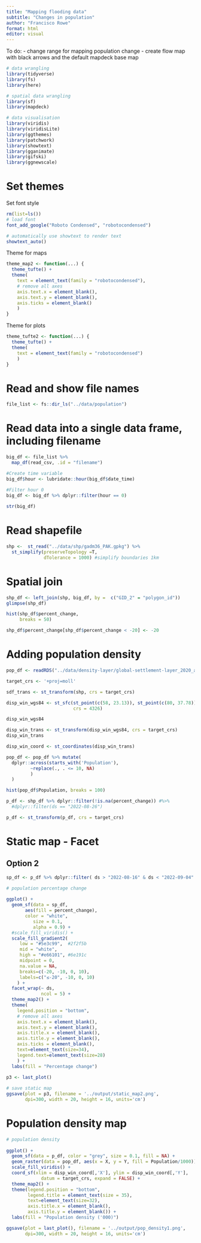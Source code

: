 ```yaml
---
title: "Mapping flooding data"
subtitle: "Changes in population"
author: "Francisco Rowe"
format: html
editor: visual
---
```


To do: - change range for mapping population change - create flow map with black arrows and the default mapdeck base map

```r
# data wrangling
library(tidyverse)
library(fs)
library(here)

# spatial data wrangling
library(sf)
library(mapdeck)

# data visualisation
library(viridis) 
library(viridisLite)
library(ggthemes)
library(patchwork)
library(showtext)
library(gganimate)
library(gifski)
library(ggnewscale)
```

# Set themes

Set font style

```r
rm(list=ls())
# load font
font_add_google("Roboto Condensed", "robotocondensed")

# automatically use showtext to render text
showtext_auto()
```

Theme for maps

```r
theme_map2 <- function(...) {
  theme_tufte() +
  theme(
    text = element_text(family = "robotocondensed"),
    # remove all axes
    axis.text.x = element_blank(),
    axis.text.y = element_blank(),
    axis.ticks = element_blank()
    )
}
```

Theme for plots

```r
theme_tufte2 <- function(...) {
  theme_tufte() +
  theme(
    text = element_text(family = "robotocondensed")
    )
}
```

# Read and show file names

```r
file_list <- fs::dir_ls("../data/population")
```

# Read data into a single data frame, including filename

```r
big_df <- file_list %>% 
  map_df(read_csv, .id = "filename")

#Create time variable
big_df$hour <- lubridate::hour(big_df$date_time)

#Filter hour 0
big_df <- big_df %>% dplyr::filter(hour == 0)
  
str(big_df)
```

# Read shapefile

```r
shp <-  st_read("../data/shp/gadm36_PAK.gpkg") %>% 
  st_simplify(preserveTopology =T,
              dTolerance = 1000) #simplify boundaries 1km

```

# Spatial join

```r
shp_df <- left_join(shp, big_df, by =  c("GID_2" = "polygon_id"))
glimpse(shp_df)
```

```r
hist(shp_df$percent_change,
     breaks = 50)
```

```r
shp_df$percent_change[shp_df$percent_change < -20] <- -20
```


# Adding population density

```r
pop_df <- readRDS("../data/density-layer/global-settlement-layer_2020_adjusted.rds")
```

```r
target_crs <- '+proj=moll'

sdf_trans <- st_transform(shp, crs = target_crs)
```

```r
disp_win_wgs84 <- st_sfc(st_point(c(58, 23.13)), st_point(c(80, 37.78)),
                         crs = 4326)

disp_win_wgs84
```

```r
disp_win_trans <- st_transform(disp_win_wgs84, crs = target_crs)
disp_win_trans
```

```r
disp_win_coord <- st_coordinates(disp_win_trans)
```

```r
pop_df <- pop_df %>% mutate(
  dplyr::across(starts_with('Population'),
         ~replace(., . <= 10, NA)
         )
  )

```


```r
hist(pop_df$Population, breaks = 100)
```

```r
p_df <- shp_df %>% dplyr::filter(!is.na(percent_change)) #%>% 
  #dplyr::filter(ds == "2022-08-26")

p_df <- st_transform(p_df, crs = target_crs)

```

# Static map - Facet

## Option 2

```r

sp_df <- p_df %>% dplyr::filter( ds > "2022-08-16" & ds < "2022-09-04" )

# population percentage change  
  
ggplot() + 
  geom_sf(data = sp_df, 
       aes(fill = percent_change),
       color = "white", 
          size = 0.1,
          alpha = 0.9) +
  #scale_fill_viridis() +
  scale_fill_gradient2(
     low = "#5e3c99",  #2f2f5b
     mid = "white",
     high = "#e66101", #6e191c
     midpoint = 0,
     na.value = NA,
     breaks=c(-20, -10, 0, 10),
     labels=c("≤-20", -10, 0, 10)
    ) + 
  facet_wrap(~ ds, 
             ncol = 5) +
  theme_map2() +
  theme(
    legend.position = "bottom",
    # remove all axes
    axis.text.x = element_blank(),
    axis.text.y = element_blank(),
    axis.title.x = element_blank(),
    axis.title.y = element_blank(),
    axis.ticks = element_blank(),
    text=element_text(size=34),
    legend.text=element_text(size=28)
    ) +
  labs(fill = "Percentage change")
  
p3 <- last_plot()

# save static map
ggsave(plot = p3, filename = '../output/static_map2.png', 
       dpi=300, width = 20, height = 16, units='cm')

```


# Population density map

```r
# population density
  
ggplot() + 
  geom_sf(data = p_df, color = "grey", size = 0.1, fill = NA) +
  geom_raster(data = pop_df, aes(x = X, y = Y, fill = Population/1000)) +
  scale_fill_viridis() +
  coord_sf(xlim = disp_win_coord[,'X'], ylim = disp_win_coord[,'Y'],
             datum = target_crs, expand = FALSE) +
  theme_map2() +
  theme(legend.position = "bottom",
        legend.title = element_text(size = 35),
        text=element_text(size=32),
        axis.title.x = element_blank(),
        axis.title.y = element_blank()) +
  labs(fill = "Population density ('000)")

ggsave(plot = last_plot(), filename = '../output/pop_density1.png', 
       dpi=300, width = 20, height = 16, units='cm')
```
